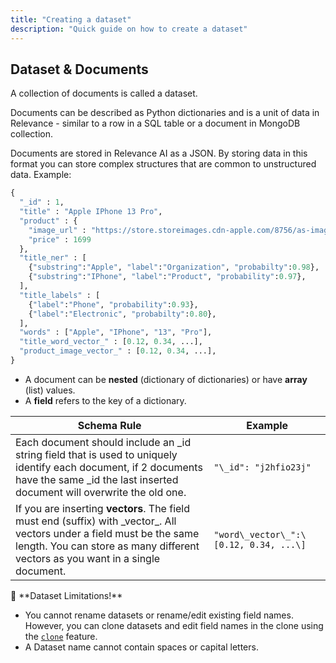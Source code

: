 ```yaml
---
title: "Creating a dataset"
description: "Quick guide on how to create a dataset"
---
```


## Dataset & Documents

A collection of documents is called a dataset.

Documents can be described as Python dictionaries and is a unit of data in Relevance - similar to a row in a SQL table or a document in MongoDB collection. 

Documents are stored in Relevance AI as a JSON. By storing data in this format you can store complex structures that are common to unstructured data. Example:

```python Python
{
  "_id" : 1,
  "title" : "Apple IPhone 13 Pro",
  "product" : {
    "image_url" : "https://store.storeimages.cdn-apple.com/8756/as-images.apple.com/is/iphone-card-40-iphone13pro-202203?wid=340&hei=264&fmt=p-jpg&qlt=95&.v=1644989935267"
    "price" : 1699
  },
  "title_ner" : [
    {"substring":"Apple", "label":"Organization", "probabilty":0.98}, 
    {"substring":"IPhone", "label":"Product", "probability":0.97}, 
  ],
  "title_labels" : [
    {"label":"Phone", "probability":0.93}, 
    {"label":"Electronic", "probabilty":0.80}, 
  ],
  "words" : ["Apple", "IPhone", "13", "Pro"],
  "title_word_vector_" : [0.12, 0.34, ...],
  "product_image_vector_" : [0.12, 0.34, ...],
}
```

- A document can be **nested** (dictionary of dictionaries) or have **array** (list) values.
- A **field** refers to the key of a dictionary.

| **Schema Rule**                                                                                                                                                                                             | **Example**                            |
| ----------------------------------------------------------------------------------------------------------------------------------------------------------------------------------------------------------- | -------------------------------------- |
| Each document should include an \_id string field that is used to uniquely identify each document, if 2 documents have the same \_id the last inserted document will overwrite the old one.                 | `"\_id": "j2hfio23j"`                  |
| If you are inserting **vectors**. The field must end (suffix) with \_vector\_. All vectors under a field must be the same length. You can store as many different vectors as you want in a single document. | `"word\_vector\_":\[0.12, 0.34, ...\]` |

<Warning>
🚧 **Dataset Limitations!**

-  You cannot rename datasets or rename/edit existing field names. However, you can clone datasets and edit field names in the clone using the [`clone`](https://relevanceai.readthedocs.io/en/v0.33.2/client.html#relevanceai.http%5Fclient.Client.clone%5Fdataset) feature.
-  A Dataset name cannot contain spaces or capital letters.
</Warning>